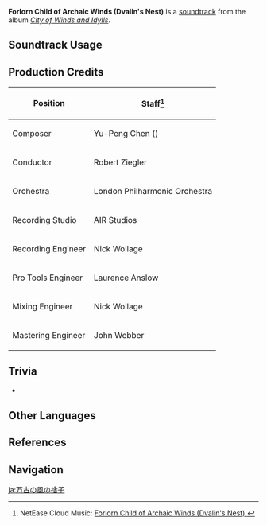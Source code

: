 {{Soundtrack Infobox
|image          = City of Winds and Idylls.png
|album          = City of Winds and Idylls
|disc           = 2
|number         = 47
|featured       =
|featured2      =
|featured3      =
|featured_disc  =
|featured_disc2 =
|featured_disc3 =
|youtube_id     = lhMzXdJkGrI
|spotify_id     = 6REsVKMH9soTrHClwGdSlC
|previous       = Journey of Hope (Genshin Impact Main Theme Var.)
|next           = Forsaken Child of Ancient Times (Dvalin's Nest)
}}
'''Forlorn Child of Archaic Winds (Dvalin's Nest)''' is a [[soundtrack]] from the album ''[[City of Winds and Idylls]]''.

==Soundtrack Usage==
{{Soundtrack Usage
|quest    = Farewell, Sweet Salt
|location = Stormterror's Lair
}}

==Production Credits==
{| class="wikitable"
! Position
! Staff<ref>NetEase Cloud Music: [https://music.163.com/#/song?id=1481392469 Forlorn Child of Archaic Winds (Dvalin's Nest) {{zh|万古之风的弃儿}}]</ref>
|-
! Composer
| Yu-Peng Chen ({{zh|陈致逸}})
|-
! Conductor
| Robert Ziegler
|-
! Orchestra
| London Philharmonic Orchestra
|-
! Recording Studio
| AIR Studios
|-
! Recording Engineer
| Nick Wollage
|-
! Pro Tools Engineer
| Laurence Anslow
|-
! Mixing Engineer
| Nick Wollage
|-
! Mastering Engineer
| John Webber
|}

==Trivia==
* {{Transclude|A Storm, A Spire, and a Sanctum (Dvalin's Nest)|DvalinNestLeitmotif|section=1}}

==Other Languages==
{{Other Languages
|en      = Forlorn Child of Archaic Winds (Dvalin's Nest)
|zhs     = 万古之风的弃儿
|zhs_rm  = Wàn'gǔ zhī Fēng de Qì'ér
|zht     = 萬古之風的棄兒
|zht_rm  = Wàn'gǔ zhī Fēng de Qì'ér
|zh_tl   = Abandoned Child of the Eternal Winds
|ja      = 万古の風の捨子
|ja_rm   = Banko no Kaze no Sutego
|ja_tl   = Abandoned Child of the Eternal Winds
}}

==References==
{{Reflist}}

==Navigation==
{{Soundtrack Navbox|City of Winds and Idylls}}

[[ja:万古の風の捨子]]